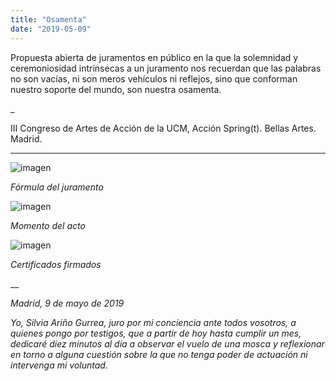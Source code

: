```yaml
---
title: "Osamenta"
date: "2019-05-09"
---
```


Propuesta abierta de juramentos en público en la que la solemnidad y ceremoniosidad intrínsecas a un juramento nos recuerdan que las palabras no son vacías, ni son meros vehículos ni reflejos, sino que conforman nuestro soporte del mundo, son nuestra osamenta. 

_

III Congreso de Artes de Acción de la UCM, Acción Spring(t).
Bellas Artes.
Madrid.

---

![imagen](./imagenes/osamenta-01.jpg)

_Fórmula del juramento_

![imagen](./imagenes/osamenta-02.jpg) 

_Momento del acto_

![imagen](./imagenes/osamenta-03.jpg)

_Certificados firmados_

__

_Madrid, 9 de mayo de 2019_

_Yo, Silvia Ariño Gurrea, juro por mi conciencia ante todos vosotros, a quienes pongo por testigos, que a partir de hoy hasta cumplir un mes, dedicaré diez minutos al día a observar el vuelo de una mosca y reflexionar en torno a alguna cuestión sobre la que no tenga poder de actuación ni intervenga mi voluntad._